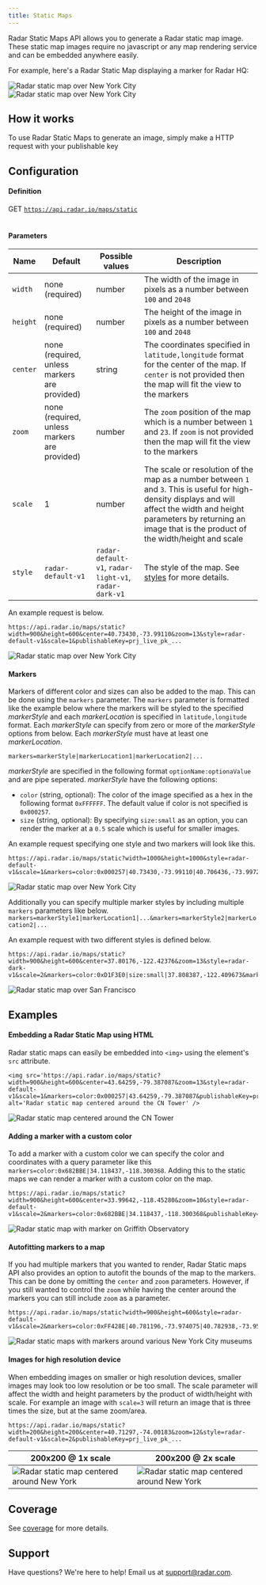 ```yaml
---
title: Static Maps
---
```


Radar Static Maps API allows you to generate a Radar static map image. These static map images require no javascript or any map rendering service and can be embedded anywhere easily. 


For example, here's a Radar Static Map displaying a marker for Radar HQ:

<img src='https://api-boon.radar-staging.com/maps/static?width=910&height=320&center=40.73430,-73.99110&zoom=15&style=radar-default-v1&scale=2&markers=color:0x000257|40.73430,-73.99110&publishableKey=prj_live_pk_fab786aea17f23b98410575aa59adf6d843e2be7' alt='Radar static map over New York City' />
<img src='https://api.radar.io/maps/static?width=910&height=320&center=40.73430,-73.99110&zoom=15&style=radar-default-v1&scale=2&markers=color:0x000257|40.73430,-73.99110&publishableKey=org_test_pk_7e1e22718af02cb9ed4a01233556999c2c02c947' alt='Radar static map over New York City' />

## How it works

To use Radar Static Maps to generate an image, simply make a HTTP request with your publishable key


## Configuration

#### Definition
<span className="badge badge--success">GET</span> <code>https://api.radar.io/maps/static  </code><br/>

#### Parameters
<div className="full-width-table">

| Name  | Default | Possible values | Description           |
|-------|---------|-----------------|-----------------------|
| `width` | none (required) | number | The width of the image in pixels as a number between `100` and `2048` |
| `height` | none (required) | number | The height of the image in pixels as a number between `100` and `2048` |
| `center` | none (required, unless markers are provided) | string | The coordinates specified in `latitude,longitude` format for the center of the map. If `center` is not provided then the map will fit the view to the markers |
| `zoom` | none (required, unless markers are provided) | number | The `zoom` position of the map which is a number between `1` and `23`. If `zoom` is not provided then the map will fit the view to the markers |
| `scale` | 1 | number | The scale or resolution of the map as a number between `1` and `3`. This is useful for high-density displays and will affect the width and height parameters by returning an image that is the product of the width/height and scale |
| `style` | `radar-default-v1` | `radar-default-v1`, `radar-light-v1`, `radar-dark-v1` | The style of the map. See [styles](https://radar.com/documentation/maps/maps#styles) for more details. |
</div>

An example request is below.

```
https://api.radar.io/maps/static?width=900&height=600&center=40.73430,-73.99110&zoom=13&style=radar-default-v1&scale=1&publishableKey=prj_live_pk_...
```

<img src='https://api-boon.radar-staging.com/maps/static?width=900&height=600&center=40.73430,-73.99110&zoom=13&style=radar-default-v1&scale=1&publishableKey=prj_live_pk_fab786aea17f23b98410575aa59adf6d843e2be7' alt='Radar static map over New York City' />

#### Markers
Markers of different color and sizes can also be added to the map. This can be done using the `markers` parameter. The `markers` parameter is formatted like the example below where the markers will be styled to the specified *markerStyle* and each *markerLocation* is specified in `latitude,longitude` format. Each *markerStyle* can specify from zero or more of the *markerStyle* options from below. Each *markerStyle* must have at least one *markerLocation*.

```markers=markerStyle|markerLocation1|markerLocation2|...```

*markerStyle* are specified in the following format `optionName:optionaValue` and are pipe seperated. *markerStyle* have the following options:
- `color` (string, optional): The color of the image specified as a hex in the following format `0xFFFFFF`. The default value if color is not specified is `0x000257`.
- `size` (string, optional): By specifying `size:small` as an option, you can render the marker at a `0.5` scale which is useful for smaller images.

An example request specifying one style and two markers will look like this.

```
https://api.radar.io/maps/static?width=1000&height=1000&style=radar-default-v1&scale=1&markers=color:0x000257|40.73430,-73.99110|40.706436,-73.997271&publishableKey=prj_live_pk_...
```

<img src='https://api-boon.radar-staging.com/maps/static?width=900&height=600&style=radar-light-v1&scale=2&markers=color:0x000257|40.706436,-73.997271|40.73430,-73.99110&publishableKey=prj_live_pk_fab786aea17f23b98410575aa59adf6d843e2be7' alt='Radar static map over New York City' />


Additionally you can specify multiple marker styles by including multiple `markers` parameters like below.
```markers=markerStyle1|markerLocation1|...&markers=markerStyle2|markerLocation2|...```

An example request with two different styles is defined below.
```
https://api.radar.io/maps/static?width=900&height=600&center=37.80176,-122.42376&zoom=13&style=radar-dark-v1&scale=2&markers=color:0xD1F3E0|size:small|37.808387,-122.409673&markers=color:0xBFD1FF|37.822503,-122.478923&publishableKey=prj_live_pk_...
```
<img src='https://api-boon.radar-staging.com/maps/static?width=900&height=600&center=37.80176,-122.42376&zoom=13&style=radar-dark-v1&scale=2&markers=color:0xD1F3E0|size:small|37.808387,-122.409673&markers=color:0xBFD1FF|37.822503,-122.478923&publishableKey=prj_live_pk_fab786aea17f23b98410575aa59adf6d843e2be7' alt='Radar static map over San Francisco' />



## Examples

#### Embedding a Radar Static Map using HTML

Radar static maps can easily be embedded into `<img>` using the element's `src` attribute.

```
<img src='https://api.radar.io/maps/static?width=900&height=600&center=43.64259,-79.387087&zoom=13&style=radar-default-v1&scale=1&markers=color:0x000257|43.64259,-79.387087&publishableKey=prj_live_pk_...' alt='Radar static map centered around the CN Tower' />
```
<img src='https://api-boon.radar-staging.com/maps/static?width=900&height=600&center=43.64259,-79.387087&zoom=13&style=radar-default-v1&scale=2&markers=color:0x000257|43.64259,-79.387087&publishableKey=prj_live_pk_fab786aea17f23b98410575aa59adf6d843e2be7' alt='Radar static map centered around the CN Tower' />

#### Adding a marker with a custom color
To add a marker with a custom color we can specify the color and coordinates with a query parameter like this `markers=color:0x682BBE|34.118437,-118.300368`. Adding this to the static maps we can render a marker with a custom color on the map.

```
https://api.radar.io/maps/static?width=900&height=600&center=33.99642,-118.45280&zoom=10&style=radar-default-v1&scale=2&markers=color:0x682BBE|34.118437,-118.300368&publishableKey=prj_live_pk_...
```
<img src='https://api.radar-staging.com/maps/static?width=900&height=600&center=33.99642,-118.45280&zoom=10&style=radar-default-v1&scale=2&markers=color:0x682BBE|34.118437,-118.300368&publishableKey=prj_live_pk_fab786aea17f23b98410575aa59adf6d843e2be7' alt='Radar static map with marker on Griffith Observatory'/>


#### Autofitting markers to a map
If you had multiple markers that you wanted to render, Radar Static maps API also provides an option to autofit the bounds of the map to the markers. This can be done by omitting the `center` and `zoom` parameters. However, if you still wanted to control the `zoom` while having the center around the markers you can still include `zoom` as a parameter.

```
https://api.radar.io/maps/static?width=900&height=600&style=radar-default-v1&scale=2&markers=color:0xFF428E|40.781196,-73.974075|40.782938,-73.959041&markers=color:0xE2052C|size:small|40.779344,-73.962486|40.76144,-73.977597|40.753664,-73.981905&publishableKey=
```
<img src='https://api.radar-staging.com/maps/static?width=900&height=600&style=radar-default-v1&scale=2&markers=color:0xFF428E|40.781196,-73.974075|40.782938,-73.959041&markers=color:0xE2052C|size:small|40.779344,-73.962486|40.76144,-73.977597|40.753664,-73.981905&publishableKey=prj_live_pk_fab786aea17f23b98410575aa59adf6d843e2be7' alt='Radar static maps with markers around various New York City museums'/>


#### Images for high resolution device

When embedding images on smaller or high resolution devices, smaller images may look too low resolution or be too small. The scale parameter will affect the width and height parameters by the product of width/height with scale. For example an image with `scale=3` will return an image that is three times the size, but at the same zoom/area.

```
https://api.radar.io/maps/static?width=200&height=200&center=40.71297,-74.00183&zoom=12&style=radar-default-v1&scale=2&publishableKey=prj_live_pk_...
```

<table className="full-width-table">
  <thead>
    <tr>
      <th style={{ fontWeight: 100 }}>200x200 @ 1x scale</th>
      <th style={{ fontWeight: 100 }}>200x200 @ 2x scale</th>
    </tr>
  </thead>
  <tbody>
    <tr>
      <td><img src='https://api.radar-staging.com/maps/static?width=200&height=200&center=40.71297,-74.00183&zoom=12&style=radar-default-v1&scale=1&publishableKey=prj_live_pk_fab786aea17f23b98410575aa59adf6d843e2be7' alt='Radar static map centered around New York' /></td>
      <td><img src='https://api.radar-staging.com/maps/static?width=200&height=200&center=40.71297,-74.00183&zoom=12&style=radar-default-v1&scale=2&publishableKey=prj_live_pk_fab786aea17f23b98410575aa59adf6d843e2be7' alt='Radar static map centered around New York' /></td>
    </tr>
  </tbody>
</table>


## Coverage
See [coverage](https://radar.com/documentation/maps/maps#coverage) for more details.


## Support
Have questions? We're here to help! Email us at [support@radar.com](mailto:support@radar.com).
